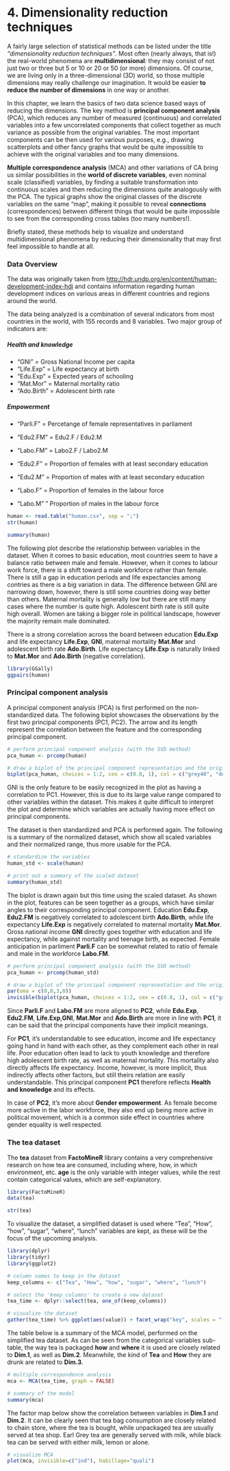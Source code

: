 # 4. Dimensionality reduction techniques

A fairly large selection of statistical methods can be listed under the title *"dimensionality reduction techniques"*. Most often (nearly always, that is!) the real-world phenomena are **multidimensional**: they may consist of not just two or three but 5 or 10 or 20 or 50 (or more) dimensions. Of course, we are living only in a three-dimensional (3D) world, so those multiple dimensions may really challenge our imagination. It would be easier **to reduce the number of dimensions** in one way or another.

In this chapter, we learn the basics of two data science based ways of reducing the dimensions. The key method is **principal component analysis** (PCA), which reduces any number of measured (continuous) and correlated variables into a few uncorrelated components that collect together as much variance as possible from the original variables. The most important components can be then used for various purposes, e.g., drawing scatterplots and other fancy graphs that would be quite impossible to achieve with the original variables and too many dimensions.

**Multiple correspondence analysis** (MCA) and other variations of CA bring us similar possibilities in the **world of discrete variables**, even nominal scale (classified) variables, by finding a suitable transformation into continuous scales and then reducing the dimensions quite analogously with the PCA. The typical graphs show the original classes of the discrete variables on the same "map", making it possible to reveal **connections** (correspondences) between different things that would be quite impossible to see from the corresponding cross tables (too many numbers!).

Briefly stated, these methods help to visualize and understand multidimensional phenomena by reducing their dimensionality that may first feel impossible to handle at all.

### Data Overview

The data was originally taken from <http://hdr.undp.org/en/content/human-development-index-hdi> and contains information regarding human development indices on various areas in different countries and regions around the world.

The data being analyzed is a combination of several indicators from most countries in the world, with 155 records and 8 variables. Two major group of indicators are:

##### Health and knowledge

- "GNI" = Gross National Income per capita
- "Life.Exp" = Life expectancy at birth
- "Edu.Exp" = Expected years of schooling 
- "Mat.Mor" = Maternal mortality ratio
- "Ado.Birth" = Adolescent birth rate

##### Empowerment

- "Parli.F" = Percetange of female representatives in parliament
- "Edu2.FM" = Edu2.F / Edu2.M
- "Labo.FM" = Labo2.F / Labo2.M

- "Edu2.F" = Proportion of females with at least secondary education
- "Edu2.M" = Proportion of males with at least secondary education
- "Labo.F" = Proportion of females in the labour force
- "Labo.M" " Proportion of males in the labour force

```r
human <- read.table("human.csv", sep = ";")
str(human)
```

```r
summary(human)
```

The following plot describe the relationship between variables in the dataset. When it comes to basic education, most countries seem to have a balance ratio between male and female. However, when it comes to labour work force, there is a shift toward a male workforce rather than female. There is still a gap in education periods and life expectancies among contries as there is a big variation in data. The difference between GNI are narrowing down, however, there is still some countries doing way better than others. Maternal mortality is generally low but there are still many cases where the number is quite high. Adolescent birth rate is still quite high overall. Women are taking a bigger role in political landscape, however the majority remain male dominated.

There is a strong correlation across the board between education **Edu.Exp** and life expectancy **Life.Exp**, **GNI**, maternal mortality **Mat.Mor** and adolescent birth rate **Ado.Birth**. Life expectancy **Life.Exp** is naturally linked to **Mat.Mor** and **Ado.Birth** (negative correlation).

```r
library(GGally)
ggpairs(human)
```

### Principal component analysis

A principal component analysis (PCA) is first performed on the non-standardized data. The following biplot showcases the observations by the first two principal components (PC1, PC2). The arrow and its length represent the correlation between the feature and the corresponding principal component.

```r
# perform principal component analysis (with the SVD method)
pca_human <- prcomp(human)

# draw a biplot of the principal component representation and the original variables
biplot(pca_human, choices = 1:2, cex = c(0.8, 1), col = c("grey40", "deeppink2"))
```

GNI is the only feature to be easily recognized in the plot as having a correlation to PC1. However, this is due to its large value range compared to other variables within the dataset. This makes it quite difficult to interpret the plot and determine which variables are actually having more effect on principal components.

The dataset is then standardized and PCA is performed again. The following is a summary of the normalized dataset, which show all scaled variables and their normalized range, thus more usable for the PCA.

```r
# standardize the variables
human_std <- scale(human)

# print out a summary of the scaled dataset
summary(human_std)
```

The biplot is drawn again but this time using the scaled dataset. As shown in the plot, features can be seen together as a groups, which have similar angles to their corresponding principal component. Education **Edu.Exp**, **Edu2.FM** is negatively correlated to adolescent birth **Ado.Birth**, while life expectancy **Life.Exp** is negatively correlated to maternal mortality **Mat.Mor**. Gross national income **GNI** directly goes together with education and life expectancy, while against mortality and teenage birth, as expected. Female anticipation in parliment **Parli.F** can be somewhat related to ratio of female and male in the workforce **Labo.FM**.

```r
# perform principal component analysis (with the SVD method)
pca_human <- prcomp(human_std)

# draw a biplot of the principal component representation and the original variables
par(oma = c(0,0,3,0))
invisible(biplot(pca_human, choices = 1:2, cex = c(0.8, 1), col = c("grey40", "deeppink2")) + title(main = "Education, gender equality and theirs relation to\nadolescent birth, mortality and parlimentary involvement",outer = TRUE))
```

Since **Parli.F** and **Labo.FM** are more aligned to **PC2**, while **Edu.Exp**, **Edu2.FM**, **Life.Exp**,**GNI**, **Mat.Mor** and **Ado.Birth** are more in line with **PC1**, it can be said that the principal components have their implicit meanings.

For **PC1**, it's understandable to see education, income and life expectancy going hand in hand with each other, as they complement each other in real life. Poor education often lead to lack to youth knowledge and therefore high adolescent birth rate, as well as maternal mortality. This mortality also directly affects life expectancy. Income, however, is more implicit, thus indirectly affects other factors, but still theirs relation are easily understandable. This principal component **PC1** therefore reflects **Health and knowledge** and its effects.

In case of **PC2**, it's more about **Gender empowerment**. As female become more active in the labor workforce, they also end up being more active in political movement, which is a common side effect in countries where gender equality is well respected.

### The tea dataset

The **tea** dataset from **FactoMineR** library contains a very comprehensive research on how tea are consumed, including where, how, in which environment, etc. **age** is the only variable with integer values, while the rest contain categorical values, which are self-explanatory.

```r
library(FactoMineR)
data(tea)

str(tea)
```

To visualize the dataset, a simplified dataset is used where "Tea", "How", "how", "sugar", "where", "lunch" variables are kept, as these will be the focus of the upcoming analysis.

```r
library(dplyr)
library(tidyr)
library(ggplot2)

# column names to keep in the dataset
keep_columns <- c("Tea", "How", "how", "sugar", "where", "lunch")

# select the 'keep_columns' to create a new dataset
tea_time <- dplyr::select(tea, one_of(keep_columns))

# visualize the dataset
gather(tea_time) %>% ggplot(aes(value)) + facet_wrap("key", scales = "free") + geom_bar() + theme(axis.text.x = element_text(angle = 45, hjust = 1, size = 8))
```

The table below is a summary of the MCA model, performed on the simplified tea dataset. As can be seen from the categorical variables sub-table, the way tea is packaged **how** and **where** it is used are closely related to **Dim.1**, as well as **Dim.2**. Meanwhile, the kind of **Tea** and **How** they are drunk are related to **Dim.3**.

```r
# multiple correspondence analysis
mca <- MCA(tea_time, graph = FALSE)

# summary of the model
summary(mca)
```

The factor map below show the correlation between variables in **Dim.1** and **Dim.2**. It can be clearly seen that tea bag consumption are closely related to chain store, where the tea is bought, while unpackaged tea are usually served at tea shop. Earl Grey tea are generally served with milk, while black tea can be served with either milk, lemon or alone.

```r
# visualize MCA
plot(mca, invisible=c("ind"), habillage="quali")
```

